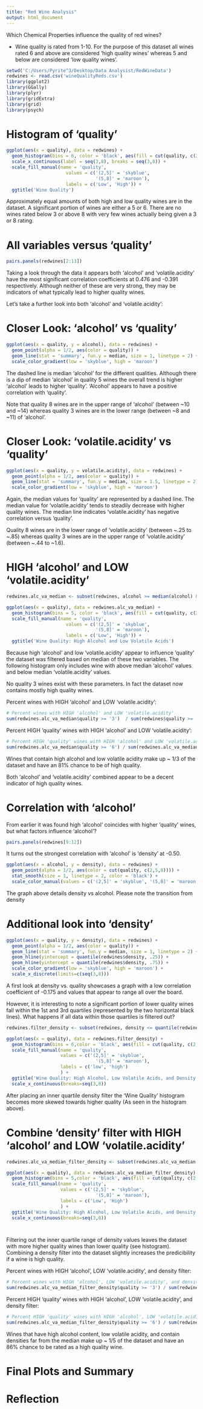 ```yaml
---
title: "Red Wine Analysis"
output: html_document
---
```


Which Chemical Properties influence the quality of red wines?

* Wine quality is rated from 1-10. For the purpose of this dataset all wines rated 6 and above are considered 'high quality wines' whereas 5 and below are considered 'low quality wines'.

```r
setwd('C:/Users/Pyrite^3/Desktop/Data Analysist/RedWineData')
redwines <- read.csv('wineQualityReds.csv')
library(ggplot2)
library(GGally)
library(plyr)
library(gridExtra)
library(grid)
library(psych)
```

# Histogram of 'quality'
```r
ggplot(aes(x = quality), data = redwines) +
  geom_histogram(bins = 6, color = 'black', aes(fill = cut(quality, c(2,5,8)))) +
  scale_x_continuous(label = seq(3,8), breaks = seq(3,8)) +
  scale_fill_manual(name = 'quality',
                      values = c('(2,5]' = 'skyblue',
                                 '(5,8]' = 'maroon'),
                      labels = c('Low', 'High')) +
  ggtitle('Wine Quality')

```

Approximately equal amounts of both high and low quality wines are in the dataset. A significant portion of wines are either a 5 or 6. There are no wines rated below 3 or above 8 with very few wines actually being given a 3 or 8 rating.

# All variables versus 'quality'


```r
pairs.panels(redwines[2:13])
```

Taking a look through the data it appears both 'alcohol' and 'volatile.acidity' have the most significant correlation coefficients at 0.476 and -0.391 respectively. Although neither of these are very strong, they may be indicators of what typically lead to higher quality wines.

Let's take a further look into both 'alcohol' and 'volatile.acidity':

# Closer Look: 'alcohol' vs 'quality'
```r
ggplot(aes(x = quality, y = alcohol), data = redwines) +
  geom_point(alpha = 1/2, aes(color = quality)) +
  geom_line(stat = 'summary', fun.y = median, size = 1, linetype = 2) + 
  scale_color_gradient(low = 'skyblue', high = 'maroon')
```

The dashed line is median 'alcohol' for the different qualities. Although there is a dip of median 'alcohol' in quality 5 wines the overall trend is higher 'alcohol' leads to higher 'quality'. 'Alcohol' appears to have a positive correlation with 'quality'.

Note that quality 8 wines are in the upper range of 'alcohol' (between ~10 and ~14) whereas quality 3 wines are in the lower range (between ~8 and ~11) of 'alcohol'. 


# Closer Look: 'volatile.acidity' vs 'quality'
```r
ggplot(aes(x = quality, y = volatile.acidity), data = redwines) +
  geom_point(alpha = 1/2, aes(color = quality)) +
  geom_line(stat = 'summary', fun.y = median, size = 1.5, linetype = 2) + 
  scale_color_gradient(low = 'skyblue', high = 'maroon')
```

Again, the median values for 'quality' are represented by a dashed line. The median value for 'volatile.acidity' tends to steadily decrease with higher quality wines. The median line indicates 'volatile.acidity' has negative correlation versus 'quality'.

Quality 8 wines are in the lower range of 'volatile.acidity' (between ~.25 to ~.85) whereas quality 3 wines are in the upper range of 'volatile.acidity' (between ~.44 to ~1.6). 


# HIGH 'alcohol' and LOW 'volatile.acidity'
```r
redwines.alc_va_median <- subset(redwines, alcohol >= median(alcohol) & volatile.acidity <= median(volatile.acidity) )

ggplot(aes(x = quality), data = redwines.alc_va_median) +
  geom_histogram(bins = 5, color = 'black', aes(fill = cut(quality, c(2,5,8)))) +
  scale_fill_manual(name = 'quality',
                      values = c('(2,5]' = 'skyblue',
                                 '(5,8]' = 'maroon'),
                      labels = c('Low', 'High')) +
  ggtitle('Wine Quality: High Alcohol and Low Volatile Acids')
```

Because high 'alcohol' and low 'volatile.acidity' appear to influence 'quality' the dataset was filtered based on median of these two variables. The following histogram only includes wine with above median 'alcohol' values and below median 'volatile.acidity' values.

No quality 3 wines exist with these parameters. In fact the dataset now contains mostly high quality wines.

Percent wines with HIGH 'alcohol' and LOW 'volatile.acidity':
```r
# Percent wines with HIGH 'alcohol' and LOW 'volatile.acidity'
sum(redwines.alc_va_median$quality >= '3')  / sum(redwines$quality >= '3')

```

Percent HIGH 'quality' wines with HIGH 'alcohol' and LOW 'volatile.acidity':
```r
# Percent HIGH 'quality' wines with HIGH 'alcohol' and LOW 'volatile.acidity'
sum(redwines.alc_va_median$quality >= '6') / sum(redwines.alc_va_median$quality >= '3')
```

Wines that contain high alcohol and low volatile acidity make up ~ 1/3 of the dataset and have an 81% chance to be of high quality. 

Both 'alcohol' and 'volatile.acidity' combined appear to be a decent indicator of high quality wines.

# Correlation with 'alcohol'

From earlier it was found high 'alcohol' coincides with higher 'quality' wines, but what factors influence 'alcohol'?

 
```r
pairs.panels(redwines[9:12])
```

It turns out the strongest correlation with 'alcohol' is 'density' at -0.50.

```r
ggplot(aes(x = alcohol, y = density), data = redwines) +
  geom_point(alpha = 1/2, aes(color = cut(quality, c(2,5,8)))) +
  stat_smooth(size = 1, linetype = 2, color = 'black') + 
  scale_color_manual(values = c('(2,5]' = 'skyblue', '(5,8]' = 'maroon'), name = 'quality', labels = c('low', 'high'))
```

The graph above details density vs alcohol. Please note the transition from density



# Additional look into 'density'
```r
ggplot(aes(x = quality, y = density), data = redwines) +
  geom_point(alpha = 1/2, aes(color = quality)) +
  geom_line(stat = 'summary', fun.y = median, size = 1, linetype = 2) +
  geom_hline(yintercept = quantile(redwines$density, .25)) +
  geom_hline(yintercept = quantile(redwines$density, .75)) + 
  scale_color_gradient(low = 'skyblue', high = 'maroon') +
  scale_x_discrete(limits=c(seq(3,8)))
```

A first look at density vs. quality showcases a graph with a low correlation coefficient of -0.175 and values that appear to range all over the board. 

However, it is interesting to note a significant portion of lower quality wines fall within the 1st and 3rd quartiles (represented by the two horizontal black lines). What happens if all data within those quartiles is filtered out?

``` r
redwines.filter_density <- subset(redwines, density <= quantile(redwines$density, .25) | density >= quantile(redwines$density, .75))

ggplot(aes(x = quality), data = redwines.filter_density) +
  geom_histogram(bins = 6,color = 'black', aes(fill = cut(quality, c(2,5,8)))) +
  scale_fill_manual(name = 'quality',
                    values = c('(2,5]' = 'skyblue',
                                 '(5,8]' = 'maroon'),
                    labels = c('low', 'high')
                    ) + 
  ggtitle('Wine Quality: High Alcohol, Low Volatile Acids, and Density Filter') +
  scale_x_continuous(breaks=seq(3,8))
```


After placing an inner quartile density filter the 'Wine Quality' histogram becomes more skewed towards higher quality (As seen in the histogram above).  


# Combine 'density' filter with HIGH 'alcohol' and  LOW 'volatile.acidity'
```r
redwines.alc_va_median_filter_density <- subset(redwines.alc_va_median, density <= quantile(redwines$density, .25) | density >= quantile(redwines$density, .75))

ggplot(aes(x = quality), data = redwines.alc_va_median_filter_density) +
  geom_histogram(bins = 5,color = 'black', aes(fill = cut(quality, c(2,5,8)))) +
  scale_fill_manual(name = 'quality',
                    values = c('(2,5]' = 'skyblue',
                                 '(5,8]' = 'maroon'),
                    labels = c('Low', 'High')
                    ) + 
  ggtitle('Wine Quality: High Alcohol, Low Volatile Acids, and Density Filter') +
  scale_x_continuous(breaks=seq(3,8))




```

Filtering out the inner quartile range of density values leaves the dataset with more higher quality wines than lower quality (see histogram). Combining a density filter into the dataset slightly increases the predicibility if a wine is high quality. 

Percent wines with HIGH 'alcohol', LOW 'volatile.acidity', and density filter:
```r
# Percent wines with HIGH 'alcohol', LOW 'volatile.acidity', and density filter
sum(redwines.alc_va_median_filter_density$quality >= '3') / sum(redwines$quality >= '3')
```

Percent HIGH 'quality' wines with HIGH 'alcohol', LOW 'volatile.acidity', and density filter:
```r
# Percent HIGH 'quality' wines with HIGH 'alcohol', LOW 'volatile.acidity', and density filter
sum(redwines.alc_va_median_filter_density$quality >= '6') / sum(redwines.alc_va_median_filter_density$quality >= '3')
```
Wines that have high alcohol content, low volatile acidity, and contain densities far from the median make up ~ 1/5 of the dataset and have an 86% chance to be rated as a high quality wine.

# Final Plots and Summary


# Reflection


